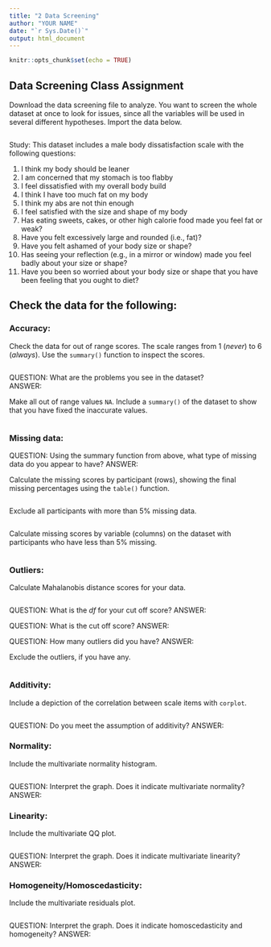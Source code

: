 ```yaml
---
title: "2 Data Screening"
author: "YOUR NAME"
date: "`r Sys.Date()`"
output: html_document
---
```


```r
knitr::opts_chunk$set(echo = TRUE)
```

## Data Screening Class Assignment

Download the data screening file to analyze. You want to screen the whole dataset at once to look for issues, since all the variables will be used in several different hypotheses. Import the data below. 

```r

```

Study: This dataset includes a male body dissatisfaction scale with the following questions: 

1.	I think my body should be leaner
2.	I am concerned that my stomach is too flabby
3.	I feel dissatisfied with my overall body build
4.	I think I have too much fat on my body
5.	I think my abs are not thin enough
6.	I feel satisfied with the size and shape of my body
7.	Has eating sweets, cakes, or other high calorie food made you feel fat or weak?
8.	Have you felt excessively large and rounded (i.e., fat)?
9.	Have you felt ashamed of your body size or shape?
10.	Has seeing your reflection (e.g., in a mirror or window) made you feel badly about your size or shape?
11.	Have you been so worried about your body size or shape that you have been feeling that you ought to diet?

## Check the data for the following:

### Accuracy:

Check the data for out of range scores.  The scale ranges from 1 (*never*) to 6 (*always*). Use the `summary()` function to inspect the scores. 

```r

```

QUESTION: What are the problems you see in the dataset?  
ANSWER: 

Make all out of range values `NA`. Include a `summary()` of the dataset to show that you have fixed the inaccurate values. 

```r

```

### Missing data:

QUESTION: Using the summary function from above, what type of missing data do you appear to have? 
ANSWER:

Calculate the missing scores by participant (rows), showing the final missing percentages using the `table()` function. 

```r

```

Exclude all participants with more than 5% missing data.

```r

```

Calculate missing scores by variable (columns) on the dataset with participants who have less than 5% missing.  

```r

```

### Outliers:

Calculate Mahalanobis distance scores for your data.

```r

```

QUESTION: What is the *df* for your cut off score?
ANSWER:

QUESTION: What is the cut off score? 
ANSWER:

QUESTION: How many outliers did you have? 
ANSWER:

Exclude the outliers, if you have any. 

```r

```

### Additivity:

Include a depiction of the correlation between scale items with `corplot`. 

```r

```

QUESTION: Do you meet the assumption of additivity?
ANSWER:

### Normality:

Include the multivariate normality histogram.

```r

```

QUESTION: Interpret the graph.  Does it indicate multivariate normality?
ANSWER:

### Linearity: 

Include the multivariate QQ plot.

```r

```

QUESTION: Interpret the graph. Does it indicate multivariate linearity?
ANSWER: 

### Homogeneity/Homoscedasticity:

Include the multivariate residuals plot.

```r

```

QUESTION: Interpret the graph. Does it indicate homoscedasticity and homogeneity?
ANSWER: 

